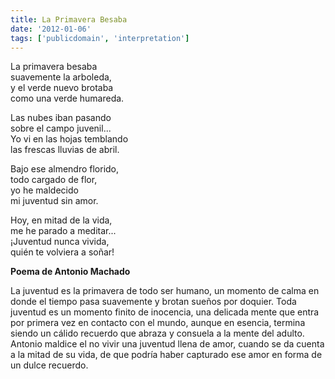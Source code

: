 ```yaml
---
title: La Primavera Besaba
date: '2012-01-06'
tags: ['publicdomain', 'interpretation']
---
```


<div className="italic">
La primavera besaba<br/>
suavemente la arboleda,<br/>
y el verde nuevo brotaba<br/>
como una verde humareda.<br/>  

Las nubes iban pasando<br/>
sobre el campo juvenil...<br/>
Yo vi en las hojas temblando<br/>
las frescas lluvias de abril.<br/>

Bajo ese almendro florido,<br/>
todo cargado de flor,<br/>
yo he maldecido<br/>
mi juventud sin amor.<br/>

Hoy, en mitad de la vida,<br/>
me he parado a meditar...<br/>
¡Juventud nunca vivida,<br/>
quién te volviera a soñar!<br/> 
</div>

**Poema de Antonio Machado**

La juventud es la primavera de todo ser humano, un momento de calma en donde el tiempo pasa suavemente y brotan sueños por doquier. Toda juventud es un momento finito de inocencia, una delicada mente que entra por primera vez en contacto con el mundo, aunque en esencia, termina siendo un cálido recuerdo que abraza y consuela a la mente del adulto. Antonio maldice el no vivir una juventud llena de amor, cuando se da cuenta a la mitad de su vida, de que podría haber capturado ese amor en forma de un dulce recuerdo.

